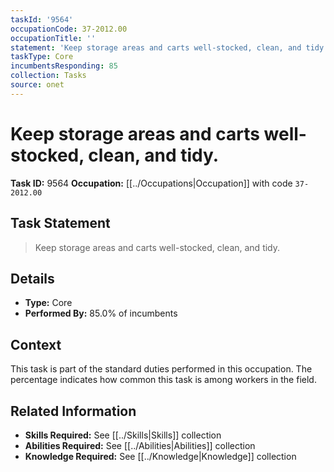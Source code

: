 ```yaml
---
taskId: '9564'
occupationCode: 37-2012.00
occupationTitle: ''
statement: 'Keep storage areas and carts well-stocked, clean, and tidy.'
taskType: Core
incumbentsResponding: 85
collection: Tasks
source: onet
---
```

# Keep storage areas and carts well-stocked, clean, and tidy.

**Task ID:** 9564
**Occupation:** [[../Occupations|Occupation]] with code `37-2012.00`

## Task Statement

> Keep storage areas and carts well-stocked, clean, and tidy.

## Details

- **Type:** Core
- **Performed By:** 85.0% of incumbents

## Context

This task is part of the standard duties performed in this occupation. The percentage indicates how common this task is among workers in the field.

## Related Information

- **Skills Required:** See [[../Skills|Skills]] collection
- **Abilities Required:** See [[../Abilities|Abilities]] collection
- **Knowledge Required:** See [[../Knowledge|Knowledge]] collection
